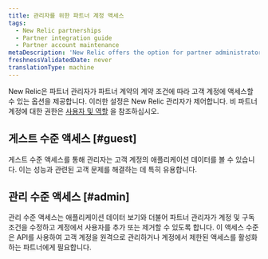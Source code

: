 ```yaml
---
title: 관리자를 위한 파트너 계정 액세스
tags:
  - New Relic partnerships
  - Partner integration guide
  - Partner account maintenance
metaDescription: 'New Relic offers the option for partner administrators to access their customers'' accounts, subject to the contractual terms of the partnership agreement.'
freshnessValidatedDate: never
translationType: machine
---
```


New Relic은 파트너 관리자가 파트너 계약의 계약 조건에 따라 고객 계정에 액세스할 수 있는 옵션을 제공합니다. 이러한 설정은 New Relic 관리자가 제어합니다. 비 파트너 계정에 대한 권한은 [사용자 및 역할](/docs/accounts-partnerships/accounts/account-billing-usage/users-roles) 을 참조하십시오.

## 게스트 수준 액세스 [#guest]

게스트 수준 액세스를 통해 관리자는 고객 계정의 애플리케이션 데이터를 볼 수 있습니다. 이는 성능과 관련된 고객 문제를 해결하는 데 특히 유용합니다.

## 관리 수준 액세스 [#admin]

관리 수준 액세스는 애플리케이션 데이터 보기와 더불어 파트너 관리자가 계정 및 구독 조건을 수정하고 계정에서 사용자를 추가 또는 제거할 수 있도록 합니다. 이 액세스 수준은 API를 사용하여 고객 계정을 원격으로 관리하거나 계정에서 제한된 액세스를 활성화하는 파트너에게 필요합니다.